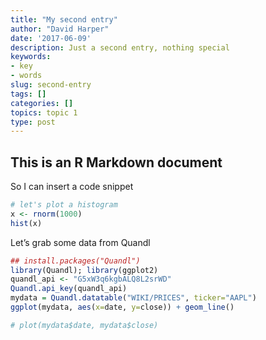 ```yaml
---
title: "My second entry"
author: "David Harper"
date: '2017-06-09'
description: Just a second entry, nothing special
keywords:
- key
- words
slug: second-entry
tags: []
categories: []
topics: topic 1
type: post
---
```


## This is an R Markdown document

So I can insert a code snippet 
```r
# let's plot a histogram
x <- rnorm(1000)
hist(x)
```

Let's grab some data from Quandl
```r
## install.packages("Quandl")
library(Quandl); library(ggplot2)
quandl_api <- "G5xW3q6kgbALQ8L2srWD"
Quandl.api_key(quandl_api)
mydata = Quandl.datatable("WIKI/PRICES", ticker="AAPL")
ggplot(mydata, aes(x=date, y=close)) + geom_line()

# plot(mydata$date, mydata$close)

```

